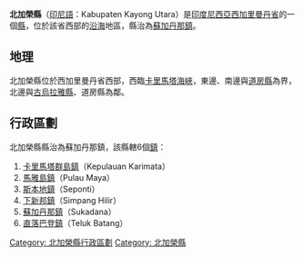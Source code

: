 {{Unreferenced|time=2020-10-27T18:52:15+00:00}}
{{Infobox settlement
| official_name                   = 北加榮縣
| native_name                     = Kabupaten Kayong Utara
| native_name_lang                = id
| image_skyline                   = 
| image_alt                       = 
| image_caption                   = 
| type                            = [[縣|縣]]
| image_seal                      = Lambang Daerah Kab. Kayong Utara.png
| seal_alt                        = 
| motto                           = 
| image_map                       = Locator map of North Kayong Regency in West Kalimantan.svg
| map_alt                         = 
| map_caption                     = 北加榮縣在[[西加里曼丹省|西加里曼丹省]]的位置
| coordinates                     = {{coord|0.9226|S|110.0450|E|source:wikidata|display=inline}}
| coordinates_footnotes           = 
| subdivision_type                = 國家
| subdivision_name                = {{IDN}}
| subdivision_type1               = 省
| subdivision_name1               = [[西加里曼丹省|西加里曼丹省]]
| seat_type                       = 縣治
| seat                            = [[蘇加丹那|蘇加丹那鎮]]
| leader_title1                   = 縣長
| leader_name1                    = Drs. Citra Duani
| leader_title2                   = 副縣長
| leader_name2                    = H. Effendi Ahmad, S.Pd.I
| area_footnotes                  = 
| area_total_km2                  = 4568.26
| elevation_min_m                 = 
| elevation_max_m                 = 
| elevation_m                     = 
| population_as_of                = 2017
| population_total                = 122311
| population_density_km2          = 27
| population_footnotes            = 
| population_blank1_title         = 族群
| population_blank1               = [[馬來族|馬來族]]，[[達雅族|達雅族]]，[[汉族|華人]]，[[布吉人|布吉人]]，[[爪哇族|爪哇族]]，[[巴塔克人|巴塔克人]]，[[米南佳保人|米南佳保人]]等
| population_blank2_title         = 語言
| population_blank2               = [[印尼語|印尼語]]，[[馬來語|馬來語]]，[[潮州話|潮州話]]，[[客家語|客家語]]
| timezone1                       = [[UTC+7|UTC+7]]
| utc_offset1                     = 
| website                         = https://www.kayongutarakab.go.id/
| footnotes                       = 
| area_code_type                  = [[電話區號|電話區號]]
| area_code                       = +62 535
| pushpin_map                     = Indonesia_Kalimantan#Indonesia
| pushpin_map_caption             = 北加榮縣在[[印度尼西亞|印度尼西亞]]的位置
| parts                           = 6個[[鎮|鎮]]
| parts_type                      = 下級行政區
}}
'''北加榮縣'''（[[印尼語|印尼語]]：Kabupaten Kayong Utara）是[[印度尼西亞|印度尼西亞]][[西加里曼丹省|西加里曼丹省]]的一個[[縣|縣]]，位於該省西部的[[沿海|沿海]]地區，縣治為[[蘇加丹那|蘇加丹那鎮]]。

== 地理 ==
北加榮縣位於西加里曼丹省西部，西臨[[卡里馬塔海峽|卡里馬塔海峽]]，東邊、南邊與[[道房縣|道房縣]]為界，北邊與[[古烏拉雅縣|古烏拉雅縣]]、道房縣為鄰。

== 行政區劃 ==
北加榮縣縣治為蘇加丹那鎮，該縣轄6個[[鎮|鎮]]：
# [[卡里馬塔群島_(北加榮縣)|卡里馬塔群島鎮]]（Kepulauan Karimata）
# [[馬雅島|馬雅島鎮]]（Pulau Maya）
# [[斯本地|斯本地鎮]]（Seponti）
# [[下新邦|下新邦鎮]]（Simpang Hilir）
# [[蘇加丹那|蘇加丹那鎮]]（Sukadana）
# [[直落巴登|直落巴登鎮]]（Teluk Batang）

[[Category:_北加榮縣行政區劃|Category: 北加榮縣行政區劃]]
[[Category:_北加榮縣|Category: 北加榮縣]]